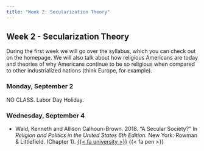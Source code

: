 ```yaml
---
title: "Week 2: Secularization Theory"
---
```


::: {.content-visible when-format="pdf"}

## Week 2 - Secularization Theory

:::

During the first week we will go over the syllabus, which you can check out on the homepage. We will also talk about how religious Americans are today and theories of why Americans continue to be so religious when compared to other industrialized nations (think Europe, for example).

### Monday, September 2

NO CLASS. Labor Day Holiday.


### Wednesday, September 4

- Wald, Kenneth and Allison Calhoun-Brown. 2018. "A Secular Society?" In *Religion and Politics in the United States 6th Edition.* New York: Rowman & Littlefield. (Chapter 1). [{{< fa university >}}](https://search.ebscohost.com/login.aspx?direct=true&AuthType=shib&db=nlebk&AN=341943&site=eds-live&scope=site&custid=asc1&ebv=EB&ppid=pp_1) {{< fa pen >}}
